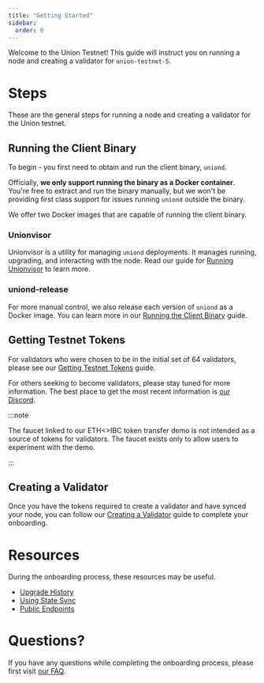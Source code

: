 ```yaml
---
title: "Getting Started"
sidebar:
  order: 0
---
```


Welcome to the Union Testnet! This guide will instruct you on running a node and creating a validator for `union-testnet-5`.

# Steps

These are the general steps for running a node and creating a validator for the Union testnet.

## Running the Client Binary

To begin - you first need to obtain and run the client binary, `uniond`.

Officially, **we only support running the binary as a Docker container**. You're free to extract and run the binary manually, but we won't be providing first class support for issues running `uniond` outside the binary.

We offer two Docker images that are capable of running the client binary.

### Unionvisor

Unionvisor is a utility for managing `uniond` deployments. It manages running, upgrading, and interacting with the node. Read our guide for [Running Unionvisor](../unionvisor) to learn more.

### uniond-release

For more manual control, we also release each version of `uniond` as a Docker image. You can learn more in our [Running the Client Binary](../obtaining-uniond) guide.

## Getting Testnet Tokens

For validators who were chosen to be in the initial set of 64 validators, please see our [Getting Testnet Tokens](../getting-tokens) guide.

For others seeking to become validators, please stay tuned for more information. The best place to get the most recent information is [our Discord](https://discord.gg/union-build).

:::note

The faucet linked to our ETH\<\>IBC token transfer demo is not intended as a source of tokens for validators. The faucet exists only to allow users to experiment with the demo.

:::

## Creating a Validator

Once you have the tokens required to create a validator and have synced your node, you can follow our [Creating a Validator](../creating-validators) guide to complete your onboarding.

# Resources

During the onboarding process, these resources may be useful.

- [Upgrade History](../upgrade-history)
- [Using State Sync](../state-sync)
- [Public Endpoints](../public-endpoints)

# Questions?

If you have any questions while completing the onboarding process, please first visit [our FAQ](../faq).
